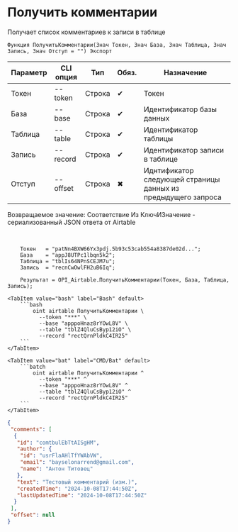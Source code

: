 ﻿---
sidebar_position: 1
description: Получить комментарии и другие функции для работы с Airtable в Открытом пакете интеграций - бесплатной open-source библиотеке интеграций для 1С:Предприятие 8, OneScript и CLI
keywords: [1C, 1С, 1С:Предприятие, 1С:Предприятие 8.3, API, Интеграция, Сервисы, Обмен, OneScript, CLI, Airtable]
---


# Получить комментарии
 Получает список комментариев к записи в таблице



`Функция ПолучитьКомментарии(Знач Токен, Знач База, Знач Таблица, Знач Запись, Знач Отступ = "") Экспорт`

  | Параметр | CLI опция | Тип | Обяз. | Назначение |
  |-|-|-|-|-|
  | Токен | --token | Строка | &#x2714; | Токен |
  | База | --base | Строка | &#x2714; | Идентификатор базы данных |
  | Таблица | --table | Строка | &#x2714; | Идентификатор таблицы |
  | Запись | --record | Строка | &#x2714; | Идентификатор записи в таблице |
  | Отступ | --offset | Строка | &#x2716; | Иднтификатор следующей страницы данных из предыдущего запроса |

  
  Возвращаемое значение:   Соответствие Из КлючИЗначение - сериализованный JSON ответа от Airtable

<br/>




```bsl title="Пример использования для 1С:Предприятие/OneScript"
    Токен   = "patNn4BXW66Yx3pdj.5b93c53cab554a8387de02d...";
    База    = "appJ8UTPc1lbqn5k2";
    Таблица = "tblIs64NPnSCEJM7u";
    Запись  = "recnCwOwlFH2uB6Iq";

    Результат = OPI_Airtable.ПолучитьКомментарии(Токен, База, Таблица, Запись);
```
    

 <Tabs>
  
    <TabItem value="bash" label="Bash" default>
        ```bash
            oint airtable ПолучитьКомментарии \
              --token "***" \
              --base "apppoHnaz8rYOwL8V" \
              --table "tblZ4QluCsByp12iO" \
              --record "rectQrnPldkC4IR25"
        ```
    </TabItem>
  
    <TabItem value="bat" label="CMD/Bat" default>
        ```batch
            oint airtable ПолучитьКомментарии ^
              --token "***" ^
              --base "apppoHnaz8rYOwL8V" ^
              --table "tblZ4QluCsByp12iO" ^
              --record "rectQrnPldkC4IR25"
        ```
    </TabItem>
</Tabs>


```json title="Результат"
{
 "comments": [
  {
   "id": "comtbulEbTtAISgHM",
   "author": {
    "id": "usrFlaAHlTfYWAbVW",
    "email": "bayselonarrend@gmail.com",
    "name": "Антон Титовец"
   },
   "text": "Тестовый комментарий (изм.)",
   "createdTime": "2024-10-08T17:44:50Z",
   "lastUpdatedTime": "2024-10-08T17:44:50Z"
  }
 ],
 "offset": null
}
```
